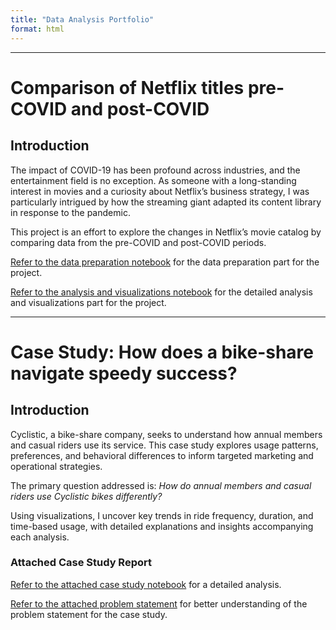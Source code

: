 ```yaml
---
title: "Data Analysis Portfolio"
format: html
---
```


---

# Comparison of Netflix titles pre-COVID and post-COVID
## Introduction
The impact of COVID-19 has been profound across industries, and the entertainment field is no exception. 
As someone with a long-standing interest in movies and a curiosity about Netflix's business strategy, I was particularly intrigued by how the streaming giant adapted its content library in response to the pandemic.

This project is an effort to explore the changes in Netflix's movie catalog by comparing data from the pre-COVID and post-COVID periods.

[Refer to the data preparation notebook](posts/TMDb_Netflix_Connect_Notebook.ipynb) for the data preparation part for the project.

[Refer to the analysis and visualizations notebook](posts/Analysis_Visualization.ipynb) for the detailed analysis and visualizations part for the project.

---

# Case Study: How does a bike-share navigate speedy success?
## Introduction
Cyclistic, a bike-share company, seeks to understand how annual members and casual riders use its service. This case study explores usage patterns, preferences, and behavioral differences to inform targeted marketing and operational strategies.

The primary question addressed is: *How do annual members and casual riders use Cyclistic bikes differently?*

Using visualizations, I uncover key trends in ride frequency, duration, and time-based usage, with detailed explanations and insights accompanying each analysis.

### Attached Case Study Report
[Refer to the attached case study notebook](posts/Analysis_v03.ipynb) for a detailed analysis.

[Refer to the attached problem statement](posts/Case_Study_How_does_a_bike-shared_navigate_speedy_success_.pdf) for better understanding of the problem statement for the case study.
